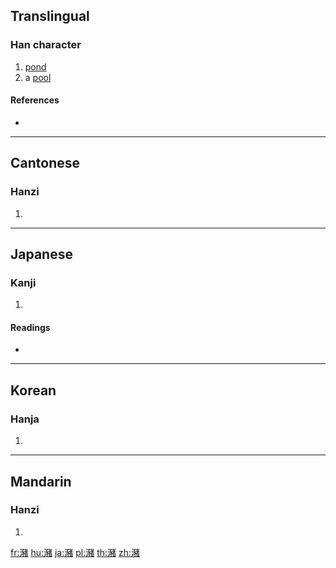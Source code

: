 {{character info/new}}
{{also|潴}}
==Translingual==

===Han character===
{{Han char|rn=85|rad=水|as=16|sn=19|four=34160|canj=EMOA}}

# [[pond]]
# a [[pool]]

====References====
* {{Han ref|kx=0660.180|dkj=18670|dj=1070.110|hdz=31777.110|uh=7026|ud=28710|bh=EFF5|bd=61429}}

----

==Cantonese==

===Hanzi===
{{yue-hanzi|jyut=|y=jyu1|sim=潴}}

# {{defn|lang=yue|sort=水16}}

----

==Japanese==

===Kanji===
{{ja-kanji|grade=|rs=水16}}

# {{defn|lang=ja|sort=水16}}

====Readings====
* {{ja-readings|on=[[ちょ]] (cho)|kun=[[みずたまり]] (mizutamari)}}

----

==Korean==

===Hanja===
{{ko-hanja|hangeul=저|eumhun=|rv=jeo|mr=chŏ|y=ce}}

# {{defn|lang=ko|sort=水16}}

----

==Mandarin==

===Hanzi===
{{cmn-hanzi|sim=潴|pin=[[zhū]] ([[zhu1]])|wg=chu<sup>1</sup>}}

# {{defn|lang=cmn|sort=水16}}

[[fr:瀦]]
[[hu:瀦]]
[[ja:瀦]]
[[pl:瀦]]
[[th:瀦]]
[[zh:瀦]]